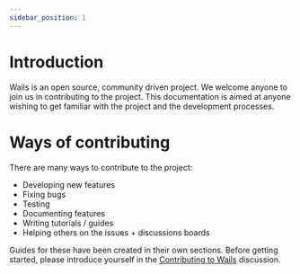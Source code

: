 ```yaml
---
sidebar_position: 1
---
```


# Introduction

Wails is an open source, community driven project. We welcome anyone to join us in
contributing to the project. This documentation is aimed at anyone wishing to get
familiar with the project and the development processes.

# Ways of contributing

There are many ways to contribute to the project:

- Developing new features
- Fixing bugs
- Testing
- Documenting features
- Writing tutorials / guides
- Helping others on the issues + discussions boards

Guides for these have been created in their own sections. Before getting started,
please introduce yourself in the [Contributing to Wails](https://github.com/wailsapp/wails/discussions/1520)
discussion.